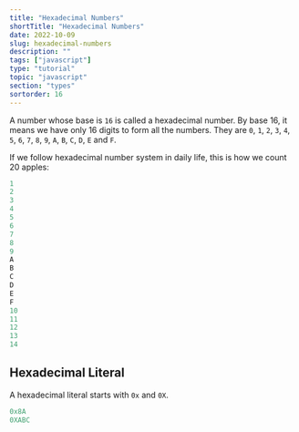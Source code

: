 ```yaml
---
title: "Hexadecimal Numbers"
shortTitle: "Hexadecimal Numbers"
date: 2022-10-09
slug: hexadecimal-numbers
description: ""
tags: ["javascript"]
type: "tutorial"
topic: "javascript"
section: "types"
sortorder: 16
---
```


A number whose base is `16` is called a hexadecimal number. By base 16, it means we have only 16 digits to form all the numbers. They are `0`, `1`, `2`, `3`, `4`, `5`, `6`, `7`, `8`, `9`, `A`, `B`, `C`, `D`, `E` and `F`.

If we follow hexadecimal number system in daily life, this is how we count 20 apples:

```java
1
2
3
4
5
6
7
8
9
A
B
C
D
E
F
10
11
12
13
14
```

## Hexadecimal Literal

A hexadecimal literal starts with `0x` and `0X`.

```java
0x8A
0XABC
```
